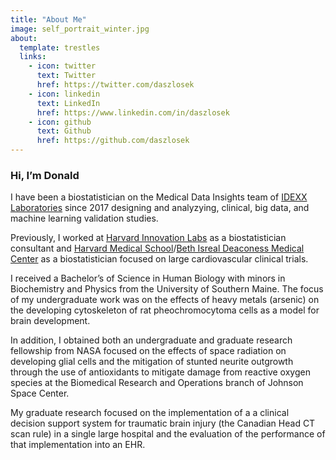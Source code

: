 ---
title: "About Me"
image: self_portrait_winter.jpg
about:
  template: trestles
  links:
    - icon: twitter
      text: Twitter
      href: https://twitter.com/daszlosek
    - icon: linkedin
      text: LinkedIn
      href: https://www.linkedin.com/in/daszlosek
    - icon: github
      text: Github
      href: https://github.com/daszlosek
---

### Hi, I'm Donald

I have been a biostatistician on the Medical Data Insights team of [IDEXX Laboratories](https://www.idexx.com/en/) since 2017 designing and analyzying, clinical, big data, and machine learning validation studies.

Previously, I worked at [Harvard Innovation Labs](https://innovationlabs.harvard.edu/) as a biostatistician consultant and [Harvard Medical School](https://hms.harvard.edu/)/[Beth Isreal Deaconess Medical Center](https://www.bidmc.org/) as a biostatistician focused on large cardiovascular clinical trials.

I received a Bachelor's of Science in Human Biology with minors in Biochemistry and Physics from the University of Southern Maine. The focus of my undergraduate work was on the effects of heavy metals (arsenic) on the developing cytoskeleton of rat pheochromocytoma cells as a model for brain development.

In addition, I obtained both an undergraduate and graduate research fellowship from NASA focused on the effects of space radiation on developing glial cells and the mitigation of stunted neurite outgrowth through the use of antioxidants to mitigate damage from reactive oxygen species at the Biomedical Research and Operations branch of Johnson Space Center.

My graduate research focused on the implementation of a a clinical decision support system for traumatic brain injury (the Canadian Head CT scan rule) in a single large hospital and the evaluation of the performance of that implementation into an EHR.
